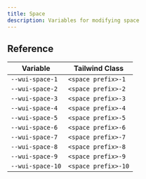 ```yaml
---
title: Space
description: Variables for modifying space
---
```


## Reference

| Variable         | Tailwind Class      |
| ---------------- | ------------------- |
| `--wui-space-1`  | `<space prefix>-1`  |
| `--wui-space-2`  | `<space prefix>-2`  |
| `--wui-space-3`  | `<space prefix>-3`  |
| `--wui-space-4`  | `<space prefix>-4`  |
| `--wui-space-5`  | `<space prefix>-5`  |
| `--wui-space-6`  | `<space prefix>-6`  |
| `--wui-space-7`  | `<space prefix>-7`  |
| `--wui-space-8`  | `<space prefix>-8`  |
| `--wui-space-9`  | `<space prefix>-9`  |
| `--wui-space-10` | `<space prefix>-10` |
